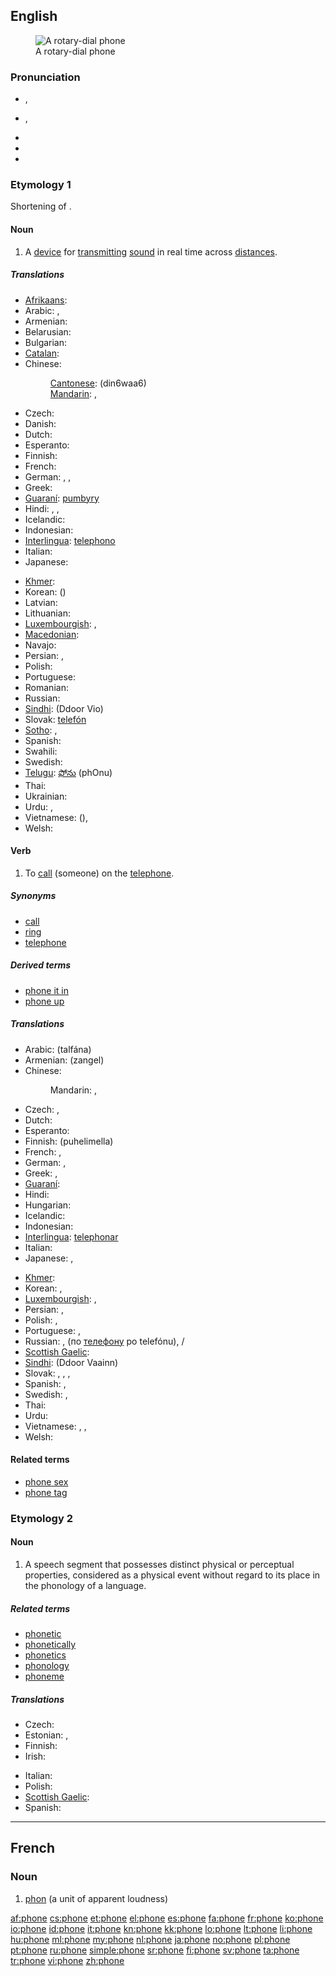 {{wikipedia}}
{{also|-phone}}
==English==
[[Image:Dialog gr 1972.jpg|thumb|right|A rotary-dial phone]]

===Pronunciation===
* {{a|UK}} {{IPA|/ˈfəʊn/}}, {{SAMPA|/"f@Un/}}
* {{a|US}} {{IPA|/ˈfoʊn/}}, {{SAMPA|/"foUn/}}
* {{audio|en-uk-phone.ogg|Audio (UK)}}
* {{audio|en-us-phone.ogg|Audio (US)}}
* {{rhymes|əʊn}}

===Etymology 1===
Shortening of {{term|telephone}}.

====Noun====
{{en-noun}}

# A [[device]] for [[transmit]]ting [[sound]] in real time across [[distance]]s.

=====Translations=====
{{trans-top|A device for transmitting sound (telephone)}}
* [[Afrikaans]]: {{t+|af|telefoon|xs=Afrikaans}}
* Arabic: {{t-|ar|تلفون|m|tr=tilifuun}}, {{t-|ar|هاتف|m|tr=haatif}}
* Armenian: {{t-|hy|հեռախոս|tr=heṙaxos}}
* Belarusian: {{t|be|тэлефон|m|tr=telefón|sc=Cyrl}}
* Bulgarian: {{t|bg|телефон|m|tr=telefon|sc=Cyrl}}
* [[Catalan]]: {{t|ca|telèfon|m}}
* Chinese:
*: [[Cantonese]]: {{zh-ts|電話|电话}} (din6waa6)
*: [[Mandarin]]: {{t-|cmn|電話|sc=Hani}}, {{t-|cmn|电话|tr=diànhuà|sc=Hani}}
* Czech: {{t+|cs|telefon|m}}
* Danish: {{t|da|telefon|c}}
* Dutch: {{t+|nl|telefoon|m}}
* Esperanto: {{t-|eo|telefono|xs=Esperanto}}
* Finnish: {{t+|fi|puhelin}}
* French: {{t+|fr|téléphone|m}}
* German: {{t+|de|Telefon|n}}, {{t|de|Telephon|n}}, {{t|de|Fernsprecher|m}}
* Greek: {{t+|el|τηλέφωνο|n|tr=tiléfono}}
* [[Guaraní]]: [[pumbyry]]
* Hindi: {{t|hi|फ़ोन|m|tr=fōn|xs=Hindi}}, {{t|hi|टेलीफ़ोन|m|tr=ṭēlīfōn|sc=Deva}}, {{t-|hi|दूरभाष|tr=dūrbhāṣ|xs=Hindi}}
* Icelandic: {{t+|is|sími|m}}
* Indonesian: {{t-|id|telepon|xs=Indonesian}}
* [[Interlingua]]: [[telephono]]
* Italian: {{t+|it|telefono|m}}
* Japanese: {{t+|ja|電話|tr=でんわ, denwa}}
{{trans-mid}}
* [[Khmer]]: {{t|km|ទូរសព្ទ|tr=tuurasap|sc=Khmr}}
* Korean: {{t+|ko|전화|tr=jeonhwa|sc=Hang}} ({{t+|ko|電話|sc=Hani}})
* Latvian: {{t-|lv|telefons|m|xs=Latvian}}
* Lithuanian: {{t+|lt|telefonas|m|xs=Lithuanian}}
* [[Luxembourgish]]: {{t|lb|Telefon|n}}, {{t|lb|Telephon|n}}
* [[Macedonian]]: {{t|mk|телефон|m|tr=telefon|sc=Cyrl}}
* Navajo: {{tø|nv|béésh bee haneʼé}}
* Persian: {{t+|fa|تلفن|tr=telefón|xs=Persian}}, {{t|fa|دورواژ|tr=dōrvâzh|xs=Persian}}
* Polish: {{t+|pl|telefon|m}}
* Portuguese: {{t+|pt|telefone|m}}
* Romanian: {{t+|ro|telefon|n}}
* Russian: {{t+|ru|телефон|m|tr=telefón}}
* [[Sindhi]]: {{sd-Arab|[[ڏُور وايو]]}} (Ddoor Vio) {{m}}
* Slovak: [[telefón#Slovak|telefón]] {{m}}
* [[Sotho]]: {{t|st|mohala|xs=Sotho}}, {{t-|st|telefono|xs=Sotho}}
* Spanish: {{t+|es|teléfono|m}}
* Swahili: {{t+|sw|simu|xs=Swahili}}
* Swedish: {{t+|sv|telefon|c}}
* [[Telugu]]: [[ఫోను]] (phOnu)
* Thai: {{t|th|โทรศัพท์|tr=tohrásàp}}
* Ukrainian: {{t|uk|телефон|m|tr=telefón|sc=Cyrl}}
* Urdu: {{t|ur|ٹیلیفون|m|tr=ṭelīfon|xs=Urdu}}, {{t|ur|فون|m|tr=fon|sc=ur-Arab}}
* Vietnamese: {{t+|vi|điện thoại|xs=Vietnamese}} ({{t-|vi|電話|sc=Hani|xs=Vietnamese}}), {{t|vi|dây nói}}
* Welsh: {{t|cy|ffôn|f|xs=Welsh}}
{{trans-bottom}}

====Verb====
{{en-verb|phon|ing}}

# {{transitive}} To [[call]] (someone) on the [[telephone]].

=====Synonyms=====
* [[call]]
* [[ring]]
* [[telephone]]

=====Derived terms=====
* [[phone it in]]
* [[phone up]]

=====Translations=====
{{trans-top|to call (someone) on the telephone}}
* Arabic: {{t-|ar|تلفن}} (talfána)
* Armenian: {{t-|hy|զանգել}} (zangel)
* Chinese:
*: Mandarin: {{t|zh|打電話|sc=Hani}}, {{t|zh|打电话|tr=dǎ diànhuà|sc=Hani}}
* Czech: {{t-|cs|telefonovat}}, {{t-|cs|volat}}
* Dutch: {{t+|nl|telefoneren}}
* Esperanto: {{t-|eo|telefoni|xs=Esperanto}}
* Finnish: {{t+|fi|soittaa}} (puhelimella)
* French: {{t+|fr|téléphoner}}, {{t|fr|appeler}}
* German: {{t+|de|anrufen}}, {{t+|de|telefonieren}}
* Greek: {{t+|el|καλώ|kaló}}, {{t|el|τηλεφωνώ|tr=tilefonó}}
* [[Guaraní]]: {{t-|gn|mopumbyry|xs=Guaraní}}
* Hindi: {{t|hi|फ़ोन करना|tr=fon karnā|sc=Deva}}
* Hungarian: {{t+|hu|telefonál}}
* Icelandic: {{t+|is|hringja}}
* Indonesian: {{t-|id|telepon|xs=Indonesian}}
* [[Interlingua]]: [[telephonar]]
* Italian: {{t+|it|telefonare}}
* Japanese: {{t|ja|電話をかける|tr=でんわをかける, denwa-o kakeru|sc=Jpan}}, {{t|ja|電話する|tr=でんわする, denwa-suru|sc=Jpan}}
{{trans-mid}}
* [[Khmer]]: {{t|km|ទូរសព្ទ|sc=Khmr}}
* Korean: {{t|ko|전화를 걸다|tr=jeonhwa-reul geolda|sc=Kore}}, {{t|ko|전화하다|tr=jeonhwa-hada|sc=Kore}}
* [[Luxembourgish]]: {{t|lb|telefonéieren}}, {{t|lb|uruffen}}
* Persian: {{t|fa|دورواژیدن|tr=durvâžidan|xs=Persian}}, {{t|fa|تلفن کردن|tr=telefon kardan|xs=Persian}}
* Polish: {{t+|pl|dzwonić}}, {{t+|pl|telefonować}}
* Portuguese: {{t-|pt|telefonar}}, {{t|pt|chamar}}
* Russian: {{t|ru|звонить|tr=zvonít’|sc=Cyrl}} {{impf}}, {{t|ru|позвонить|tr=pozvonít’|sc=Cyrl}} {{pf.}} (по [[телефон|телефону]] po telefónu), {{t|ru|телефонировать|tr=telefonírovat’}}  {{impf}}/{{pf.}} {{qualifier|rare}}
* [[Scottish Gaelic]]: {{t-|gd|fòn|xs=Scottish Gaelic}}
* [[Sindhi]]: {{t-|sd|ڏُور وائڻُ|sc=Arab|xs=Sindhi}} (Ddoor Vaainn)
* Slovak: {{t-|sk|telefonovať}}, {{t-|sk|zatelefonovať}}, {{t-|sk|volať}}, {{t-|sk|zavolať}}
* Spanish: {{t-|es|telefonear}},  {{t|es|llamar por teléfono}}
* Swedish: {{t+|sv|ringa}}, {{t+|sv|telefonera}}
* Thai: {{t|th|โทร|tr=toh|sc=Thai}}
* Urdu: {{t|ur|فون کرنا|tr=fon karnā|sc=ur-Arab}}
* Vietnamese: {{t|vi|gọi điện thoại}}, {{t|vi|gọi điện}}, {{t|vi|kêu điện thoại}}
* Welsh: {{t-|cy|ffonio|xs=Welsh}}
{{trans-bottom}}

====Related terms====
* [[phone sex]]
* [[phone tag]]

===Etymology 2===

====Noun====
{{en-noun}}

# {{linguistics}} A speech segment that possesses distinct physical or perceptual properties, considered as a physical event without regard to its place in the phonology of a language.

=====Related terms=====
* [[phonetic]]
* [[phonetically]]
* [[phonetics]]
* [[phonology]]
* [[phoneme]]

=====Translations=====
{{trans-top|speech segment}}
* Czech: {{t+|cs|hláska|f}}
* Estonian: {{t|et|häälik}}, {{t-|et|foon}}
* Finnish: {{t+|fi|äänne}}
* Irish: {{t|ga|foghar|m}}
{{trans-mid}}
* Italian: {{t-|it|fono|m}}
* Polish: {{t-|pl|głoska|f}}
* [[Scottish Gaelic]]: {{t-|gd|foghar|m|xs=Scottish Gaelic}}
* Spanish: {{t+|es|fono|m}}
{{trans-bottom}}

----

==French==
{{wikipedia|lang=fr}}

===Noun===
{{infl|fr|noun|g=m}}

# [[phon]] (a unit of apparent loudness)

{{tbot entry|French|phon|2009|November|fr}}

[[af:phone]]
[[cs:phone]]
[[et:phone]]
[[el:phone]]
[[es:phone]]
[[fa:phone]]
[[fr:phone]]
[[ko:phone]]
[[io:phone]]
[[id:phone]]
[[it:phone]]
[[kn:phone]]
[[kk:phone]]
[[lo:phone]]
[[lt:phone]]
[[li:phone]]
[[hu:phone]]
[[ml:phone]]
[[my:phone]]
[[nl:phone]]
[[ja:phone]]
[[no:phone]]
[[pl:phone]]
[[pt:phone]]
[[ru:phone]]
[[simple:phone]]
[[sr:phone]]
[[fi:phone]]
[[sv:phone]]
[[ta:phone]]
[[tr:phone]]
[[vi:phone]]
[[zh:phone]]